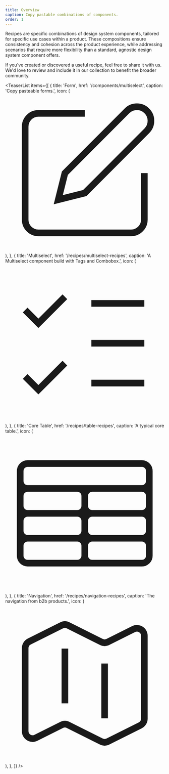 ```yaml
---
title: Overview
caption: Copy pastable combinations of components.
order: 1
---
```


Recipes are specific combinations of design system components, tailored for specific use cases within a product. These compositions ensure consistency and cohesion across the product experience, while addressing scenarios that require more flexibility than a standard, agnostic design system component offers.

If you've created or discovered a useful recipe, feel free to share it with us. We'd love to review and include it in our collection to benefit the broader community.

<TeaserList
  items={[
    {
      title: 'Form',
      href: '/components/multiselect',
      caption: 'Copy pasteable forms.',
      icon: (
        <svg
          xmlns="http://www.w3.org/2000/svg"
          width={24}
          height={24}
          viewBox="0 0 24 24"
          fill="none"
          stroke="currentColor"
          strokeWidth={2}
          strokeLinecap="round"
          strokeLinejoin="round"
        >
          <path d="M12 3H5a2 2 0 00-2 2v14a2 2 0 002 2h14a2 2 0 002-2v-7" />
          <path d="M18.375 2.625a2.121 2.121 0 113 3L12 15l-4 1 1-4z" />
        </svg>
      ),
    },
    {
      title: 'Multiselect',
      href: '/recipes/multiselect-recipes',
      caption: 'A Multiselect component build with Tags and Combobox.',
      icon: (
        <svg
          xmlns="http://www.w3.org/2000/svg"
          width={24}
          height={24}
          viewBox="0 0 24 24"
          fill="none"
          stroke="currentColor"
          strokeWidth={2}
          strokeLinecap="round"
          strokeLinejoin="round"
        >
          <path d="M3 17l2 2 4-4M3 7l2 2 4-4M13 6h8M13 12h8M13 18h8" />
        </svg>
      ),
    },
    {
      title: 'Core Table',
      href: '/recipes/table-recipes',
      caption: 'A typical core table.',
      icon: (
        <svg
          xmlns="http://www.w3.org/2000/svg"
          fill="none"
          viewBox="0 0 24 24"
          strokeWidth={1.5}
          stroke="currentColor"
          className="size-6"
        >
          <path
            strokeLinecap="round"
            strokeLinejoin="round"
            d="M3.375 19.5h17.25m-17.25 0a1.125 1.125 0 0 1-1.125-1.125M3.375 19.5h7.5c.621 0 1.125-.504 1.125-1.125m-9.75 0V5.625m0 12.75v-1.5c0-.621.504-1.125 1.125-1.125m18.375 2.625V5.625m0 12.75c0 .621-.504 1.125-1.125 1.125m1.125-1.125v-1.5c0-.621-.504-1.125-1.125-1.125m0 3.75h-7.5A1.125 1.125 0 0 1 12 18.375m9.75-12.75c0-.621-.504-1.125-1.125-1.125H3.375c-.621 0-1.125.504-1.125 1.125m19.5 0v1.5c0 .621-.504 1.125-1.125 1.125M2.25 5.625v1.5c0 .621.504 1.125 1.125 1.125m0 0h17.25m-17.25 0h7.5c.621 0 1.125.504 1.125 1.125M3.375 8.25c-.621 0-1.125.504-1.125 1.125v1.5c0 .621.504 1.125 1.125 1.125m17.25-3.75h-7.5c-.621 0-1.125.504-1.125 1.125m8.625-1.125c.621 0 1.125.504 1.125 1.125v1.5c0 .621-.504 1.125-1.125 1.125m-17.25 0h7.5m-7.5 0c-.621 0-1.125.504-1.125 1.125v1.5c0 .621.504 1.125 1.125 1.125M12 10.875v-1.5m0 1.5c0 .621-.504 1.125-1.125 1.125M12 10.875c0 .621.504 1.125 1.125 1.125m-2.25 0c.621 0 1.125.504 1.125 1.125M13.125 12h7.5m-7.5 0c-.621 0-1.125.504-1.125 1.125M20.625 12c.621 0 1.125.504 1.125 1.125v1.5c0 .621-.504 1.125-1.125 1.125m-17.25 0h7.5M12 14.625v-1.5m0 1.5c0 .621-.504 1.125-1.125 1.125M12 14.625c0 .621.504 1.125 1.125 1.125m-2.25 0c.621 0 1.125.504 1.125 1.125m0 1.5v-1.5m0 0c0-.621.504-1.125 1.125-1.125m0 0h7.5"
          />
        </svg>
      ),
    },
    {
      title: 'Navigation',
      href: '/recipes/navigation-recipes',
      caption: 'The navigation from b2b products.',
      icon: (
        <svg
          xmlns="http://www.w3.org/2000/svg"
          fill="none"
          viewBox="0 0 24 24"
          strokeWidth={1.5}
          stroke="currentColor"
          className="size-6"
        >
          <path
            strokeLinecap="round"
            strokeLinejoin="round"
            d="M9 6.75V15m6-6v8.25m.503 3.498 4.875-2.437c.381-.19.622-.58.622-1.006V4.82c0-.836-.88-1.38-1.628-1.006l-3.869 1.934c-.317.159-.69.159-1.006 0L9.503 3.252a1.125 1.125 0 0 0-1.006 0L3.622 5.689C3.24 5.88 3 6.27 3 6.695V19.18c0 .836.88 1.38 1.628 1.006l3.869-1.934c.317-.159.69-.159 1.006 0l4.994 2.497c.317.158.69.158 1.006 0Z"
          />
        </svg>
      ),
    },
  ]}
/>
